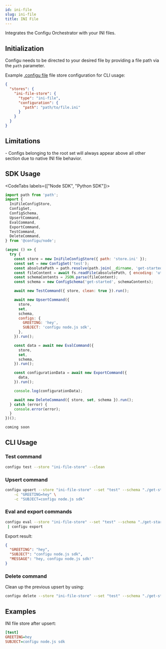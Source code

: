 ```yaml
---
id: ini-file
slug: ini-file
title: INI File
---
```


Integrates the Configu Orchestrator with your INI files.

## Initialization

Configu needs to be directed to your desired file by providing a file path via the `path` parameter.

Example [.configu file](../cli-config) file store configuration for CLI usage:

```json
{
  "stores": {
    "ini-file-store": {
      "type": "ini-file",
      "configuration": {
        "path": "path/to/file.ini"
      }
    }
  }
}
```

## Limitations

<Admonition type="info">
- Configs belonging to the root set will always appear above all other section due to native INI file behavior.

</Admonition>

## SDK Usage

<CodeTabs labels={["Node SDK", "Python SDK"]}>

```js
import path from 'path';
import {
  IniFileConfigStore,
  ConfigSet,
  ConfigSchema,
  UpsertCommand,
  EvalCommand,
  ExportCommand,
  TestCommand,
  DeleteCommand,
} from '@configu/node';

(async () => {
  try {
    const store = new IniFileConfigStore({ path: 'store.ini' });
    const set = new ConfigSet('test');
    const absolutePath = path.resolve(path.join(__dirname, 'get-started.cfgu.json'));
    const fileContent = await fs.readFile(absolutePath, { encoding: 'utf8' });
    const schemaContents = JSON.parse(fileContent);
    const schema = new ConfigSchema('get-started', schemaContents);

    await new TestCommand({ store, clean: true }).run();

    await new UpsertCommand({
      store,
      set,
      schema,
      configs: {
        GREETING: 'hey',
        SUBJECT: 'configu node.js sdk',
      },
    }).run();

    const data = await new EvalCommand({
      store,
      set,
      schema,
    }).run();

    const configurationData = await new ExportCommand({
      data,
    }).run();

    console.log(configurationData);

    await new DeleteCommand({ store, set, schema }).run();
  } catch (error) {
    console.error(error);
  }
})();
```

```python
coming soon
```

</CodeTabs>

## CLI Usage

### Test command

```bash
configu test --store "ini-file-store" --clean
```

### Upsert command

```bash
configu upsert --store "ini-file-store" --set "test" --schema "./get-started.cfgu.json" \
    -c "GREETING=hey" \
    -c "SUBJECT=configu node.js sdk"
```

### Eval and export commands

```bash
configu eval --store "ini-file-store" --set "test" --schema "./get-started.cfgu.json" \
 | configu export
```

Export result:

```json
{
  "GREETING": "hey",
  "SUBJECT": "configu node.js sdk",
  "MESSAGE": "hey, configu node.js sdk!"
}
```

### Delete command

Clean up the previous upsert by using:

```bash
configu delete --store "ini-file-store" --set "test" --schema "./get-started.cfgu.json"
```

## Examples

INI file store after upsert:

```ini
[test]
GREETING=hey
SUBJECT=configu node.js sdk
```
